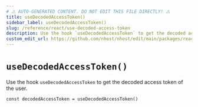 ```yaml
---
# ⚠️ AUTO-GENERATED CONTENT. DO NOT EDIT THIS FILE DIRECTLY! ⚠️
title: useDecodedAccessToken()
sidebar_label: useDecodedAccessToken()
slug: /reference/react/use-decoded-access-token
description: Use the hook `useDecodedAccessToken` to get the decoded access token of the user.
custom_edit_url: https://github.com/nhost/nhost/edit/main/packages/react/src/useDecodedAccessToken.ts#L16
---
```


# `useDecodedAccessToken()`

Use the hook `useDecodedAccessToken` to get the decoded access token of the user.

```tsx
const decodedAccessToken = useDecodedAccessToken()
```
